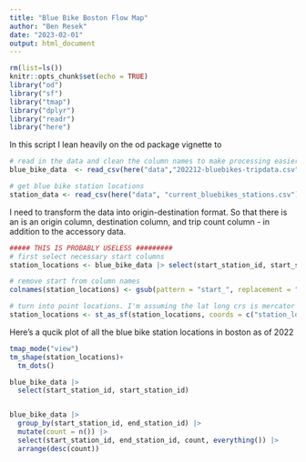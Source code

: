 ```yaml
---
title: "Blue Bike Boston Flow Map"
author: "Ben Resek"
date: "2023-02-01"
output: html_document
---
```


```r
rm(list=ls())
knitr::opts_chunk$set(echo = TRUE)
library("od")
library("sf")
library("tmap")
library("dplyr")
library("readr")
library("here")


```

In this script I lean heavily on the od package vignette to 


```r
# read in the data and clean the column names to make processing easier
blue_bike_data  <- read_csv(here("data","202212-bluebikes-tripdata.csv")) |> janitor::clean_names()

# get blue bike station locations
station_data <- read_csv(here("data", "current_bluebikes_stations.csv"), skip = 1)|> janitor::clean_names()
```
I need to transform the data into origin-destination format. So that there is an is an origin column, destination column, and trip count column - in addition to the accessory data. 


```r

##### THIS IS PROBABLY USELESS #########
# first select necessary start columns
station_locations <- blue_bike_data |> select(start_station_id, start_station_latitude, start_station_longitude) |> distinct()

# remove start from column names
colnames(station_locations) <- gsub(pattern = "start_", replacement = "", x= colnames(station_locations))

# turn into point locations. I'm assuming the lat long crs is mercator
station_locations <- st_as_sf(station_locations, coords = c("station_longitude","station_latitude"),crs=4326)
```


Here's a qucik plot of all the blue bike station locations in boston as of 2022
```r
tmap_mode("view")
tm_shape(station_locations)+
  tm_dots()
```


```r
blue_bike_data |> 
  select(start_station_id, start_station_id)
```



```r

```


```r
blue_bike_data |> 
  group_by(start_station_id, end_station_id) |>
  mutate(count = n()) |> 
  select(start_station_id, end_station_id, count, everything()) |> 
  arrange(desc(count))
```

